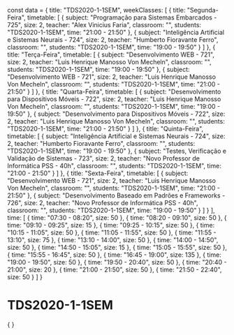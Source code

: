 const data = {
  title: "TDS2020-1-1SEM",
  weekClasses: [
    {
      title: "Segunda-Feira",
      timetable: [
        {
          subject: "Programação para Sistemas Embarcados - 725",
          size: 2,
          teacher: "Alex Vinicius Faria",
          classroom: "",
          students: "TDS2020-1-1SEM",
          time: "21:00 - 21:50"
        },
        {
          subject: "Inteligência Artificial e Sistemas Neurais - 724",
          size: 2,
          teacher: "Humberto Fioravante Ferro",
          classroom: "",
          students: "TDS2020-1-1SEM",
          time: "19:00 - 19:50"
        }
      ]
    },
    {
      title: "Terça-Feira",
      timetable: [
        {
          subject: "Desenvolvimento WEB - 721",
          size: 2,
          teacher: "Luis Henrique Manosso Von Mecheln",
          classroom: "",
          students: "TDS2020-1-1SEM",
          time: "19:00 - 19:50"
        },
        {
          subject: "Desenvolvimento WEB - 721",
          size: 2,
          teacher: "Luis Henrique Manosso Von Mecheln",
          classroom: "",
          students: "TDS2020-1-1SEM",
          time: "21:00 - 21:50"
        }
      ]
    },
    {
      title: "Quarta-Feira",
      timetable: [
        {
          subject: "Desenvolvimento para Dispositivos Móveis - 722",
          size: 2,
          teacher: "Luis Henrique Manosso Von Mecheln",
          classroom: "",
          students: "TDS2020-1-1SEM",
          time: "19:00 - 19:50"
        },
        {
          subject: "Desenvolvimento para Dispositivos Móveis - 722",
          size: 2,
          teacher: "Luis Henrique Manosso Von Mecheln",
          classroom: "",
          students: "TDS2020-1-1SEM",
          time: "21:00 - 21:50"
        }
      ]
    },
    {
      title: "Quinta-Feira",
      timetable: [
        {
          subject: "Inteligência Artificial e Sistemas Neurais - 724",
          size: 2,
          teacher: "Humberto Fioravante Ferro",
          classroom: "",
          students: "TDS2020-1-1SEM",
          time: "19:00 - 19:50"
        },
        {
          subject: "Testes, Verificação e Validação de Sistemas - 723",
          size: 2,
          teacher: "Novo Professor de Informática PSS - 40h",
          classroom: "",
          students: "TDS2020-1-1SEM",
          time: "21:00 - 21:50"
        }
      ]
    },
    {
      title: "Sexta-Feira",
      timetable: [
        {
          subject: "Desenvolvimento WEB - 721",
          size: 2,
          teacher: "Luis Henrique Manosso Von Mecheln",
          classroom: "",
          students: "TDS2020-1-1SEM",
          time: "21:00 - 21:50"
        },
        {
          subject: "Desenvolvimento Baseado em Padrões e Frameworks - 726",
          size: 2,
          teacher: "Novo Professor de Informática PSS - 40h",
          classroom: "",
          students: "TDS2020-1-1SEM",
          time: "19:00 - 19:50"
        }
      ]
    }
  ],
  time: [
    {
      time: "07:30 - 08:20",
      size: 50
    },
    {
      time: "08:20 - 09:10",
      size: 50
    },
    {
      time: "09:10 - 09:25",
      size: 15
    },
    {
      time: "09:25 - 10:15",
      size: 50
    },
    {
      time: "10:15 - 11:05",
      size: 50
    },
    {
      time: "11:05 - 11:55",
      size: 50
    },
    {
      time: "11:55 - 13:10",
      size: 75
    },
    {
      time: "13:10 - 14:00",
      size: 50
    },
    {
      time: "14:00 - 14:50",
      size: 50
    },
    {
      time: "14:50 - 15:05",
      size: 15
    },
    {
      time: "15:05 - 15:55",
      size: 50
    },
    {
      time: "15:55 - 16:45",
      size: 50
    },
    {
      time: "16:45 - 19:00",
      size: 135
    },
    {
      time: "19:00 - 19:50",
      size: 50
    },
    {
      time: "19:50 - 20:40",
      size: 50
    },
    {
      time: "20:40 - 21:00",
      size: 20
    },
    {
      time: "21:00 - 21:50",
      size: 50
    },
    {
      time: "21:50 - 22:40",
      size: 50
    }
  ]
}

# TDS2020-1-1SEM

<div>
    {
        <Grid
            title={data.title} 
            weekClasses={data.weekClasses} 
            time={data.time}
        />
    }
</div>